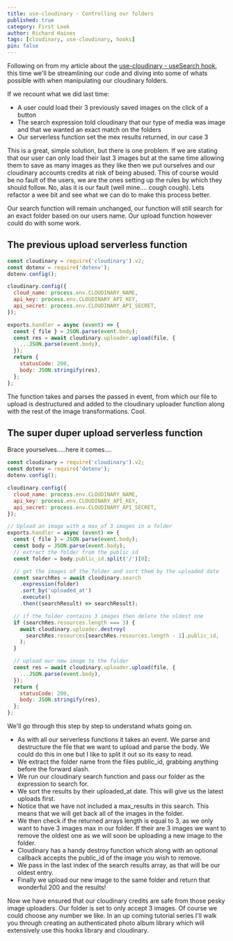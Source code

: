 ```yaml
---
title: use-cloudinary - Controlling our folders
published: true
category: First Look
author: Richard Haines
tags: [cloudinary, use-cloudinary, hooks]
pin: false
---
```


Following on from my article about the [use-cloudinary - useSearch hook](https://richardhaines.dev/use-cloudinary-hooks-use-search/), this time we'll be streamlining our code and diving into some of whats possible with when manipulating our cloudinary folders.

If we recount what we did last time:

- A user could load their 3 previously saved images on the click of a button
- The search expression told cloudinary that our type of media was image and that we wanted an exact match on the folders
- Our serverless function set the mex results returned, in our case 3

This is a great, simple solution, but there is one problem. If we are stating that our user can only load their last 3 images but at the same time allowing them to save as many images as they like then we put ourselves and our cloudinary accounts credits at risk of being abused. This of course would be no fault of the users, we are the ones setting up the rules by which they should follow. No, alas it is our fault (well mine.... cough cough). Lets refactor a wee bit and see what we can do to make this process better.

Our search function will remain unchanged, our function will still search for an exact folder based on our users name. Our upload function however could do with some work.

## The previous upload serverless function

```js
const cloudinary = require('cloudinary').v2;
const dotenv = require('dotenv');
dotenv.config();

cloudinary.config({
  cloud_name: process.env.CLOUDINARY_NAME,
  api_key: process.env.CLOUDINARY_API_KEY,
  api_secret: process.env.CLOUDINARY_API_SECRET,
});

exports.handler = async (event) => {
  const { file } = JSON.parse(event.body);
  const res = await cloudinary.uploader.upload(file, {
    ...JSON.parse(event.body),
  });
  return {
    statusCode: 200,
    body: JSON.stringify(res),
  };
};
```

The function takes and parses the passed in event, from which our file to upload is destructured and added to the cloudinary uploader function along with the rest of the image transformations. Cool.

## The super duper upload serverless function

Brace yourselves.....here it comes....

```js
const cloudinary = require('cloudinary').v2;
const dotenv = require('dotenv');
dotenv.config();

cloudinary.config({
  cloud_name: process.env.CLOUDINARY_NAME,
  api_key: process.env.CLOUDINARY_API_KEY,
  api_secret: process.env.CLOUDINARY_API_SECRET,
});

// Upload an image with a max of 3 images in a folder
exports.handler = async (event) => {
  const { file } = JSON.parse(event.body);
  const body = JSON.parse(event.body);
  // extract the folder from the public_id
  const folder = body.public_id.split('/')[0];

  // get the images of the folder and sort them by the uploaded date
  const searchRes = await cloudinary.search
    .expression(folder)
    .sort_by('uploaded_at')
    .execute()
    .then((searchResult) => searchResult);

  // if the folder contains 3 images then delete the oldest one
  if (searchRes.resources.length === 3) {
    await cloudinary.uploader.destroy(
      searchRes.resources[searchRes.resources.length - 1].public_id,
    );
  }

  // upload our new image to the folder
  const res = await cloudinary.uploader.upload(file, {
    ...JSON.parse(event.body),
  });
  return {
    statusCode: 200,
    body: JSON.stringify(res),
  };
};
```

We'll go through this step by step to understand whats going on.

- As with all our serverless functions it takes an event. We parse and destructure the file that we want to upload and parse the body. We could do this in one but I like to split it out so its easy to read.
- We extract the folder name from the files public_id, grabbing anything before the forward slash.
- We run our cloudinary search function and pass our folder as the expression to search for.
- We sort the results by their uploaded_at date. This will give us the latest uploads first.
- Notice that we have not included a max_results in this search. This means that we will get back all of the images in the folder.
- We then check if the returned arrays length is equal to 3, as we only want to have 3 images max in our folder. If their are 3 images we want to remove the oldest one as we will soon be uploading a new image to the folder.
- Cloudinary has a handy destroy function which along with an optional callback accepts the public_id of the image you wish to remove.
- We pass in the last index of the search results array, as that will be our oldest entry.
- Finally we upload our new image to the same folder and return that wonderful 200 and the results!

Now we have ensured that our cloudinary credits are safe from those pesky image uploaders. Our folder is set to only accept 3 images. Of course we could choose any number we like. In an up coming tutorial series I'll walk you through creating an authenticated photo album library which will extensively use this hooks library and cloudinary.
